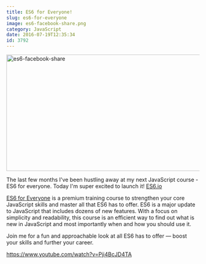 ```yaml
---
title: ES6 for Everyone!
slug: es6-for-everyone
image: es6-facebook-share.png
category: JavaScript
date: 2016-07-19T12:35:34
id: 3792
---
```


<a href="https://es6.io" rel="attachment wp-att-3793"><img src="es6-facebook-share-650x309.png" alt="es6-facebook-share" width="640" height="304" class="size-large wp-image-3793" /></a>

The last few months I've been hustling away at my next JavaScript course - ES6 for everyone. Today I'm super excited to launch it! <a href="https://ES6.io">ES6.io</a>

<a href="https://ES6.io">ES6 for Everyone</a> is a premium training course to strengthen your core JavaScript skills and master all that ES6 has to offer. ES6 is a major update to JavaScript that includes dozens of new features. With a focus on simplicity and readability, this course is an efficient way to find out what is new in JavaScript and most importantly when and how you should use it.

Join me for a fun and approachable look at all ES6 has to offer — boost your skills and further your career.

https://www.youtube.com/watch?v=Pji4BcJD4TA